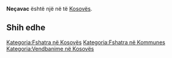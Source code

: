 {{Fshat në 
 | Emri                = Neçavac
 | EmriAlt                = 
 | NAME_SHORT_FORM=      
 | NAME_GENERIC=      
 | NAME_SORT_NAME_RO=      NECAVAC
 | FULL_NAME_RO = Neçavac
 | FULL_NAME_ND_RO=Necavac
 | SORT_NAME_RG=NECAVAC
 | FULL_NAME_RG=Neçavac
 | FULL_NAME_ND_RG=Necavac
 | SRP_NAME_SHORT_FORM=      
 | SRP_NAME_GENERIC=      
 | SRP_NAME_SORT_NAME_RO=      
 | SRP_FULL_NAME_RO = 
 | SRP_FULL_NAME_ND_RO=
 | SRP_SORT_NAME_RG=
 | SRP_FULL_NAME_RG=
 | SRP_FULL_NAME_ND_RG=
 | Emri (Rasa dhanore) = 
 | Figura              = 
 | Shteti              = Kosovo
 | Komuna              = 
 | Kodi postar         = 
 | Sipërfaqja          = 

 | Popullsia           = 

 | Regj. i popullsisë  = 
 | Dend. e popullsisë  = 
 | Faqja zyrtare       = 
 <!--- Koordinatat ----> 
 | Gjerësia            = 42.171111
 | Gjatësia            = 21.301667
 | Lartësia            = 
}}
'''Neçavac''' është një [[]] në [[]] të [[Kosovës]].

<!-- == Gjeografia == -->
<!-- == Historia == -->
<!-- == Demografia == -->
== Shih edhe ==
{{Komuna }}
{{Kosovo-Administrata-Cung}}

[[Kategoria:Fshatra në Kosovës]]
[[Kategoria:Fshatra në Kommunes ]]
[[Kategoria:Vendbanime në Kosovës]]
